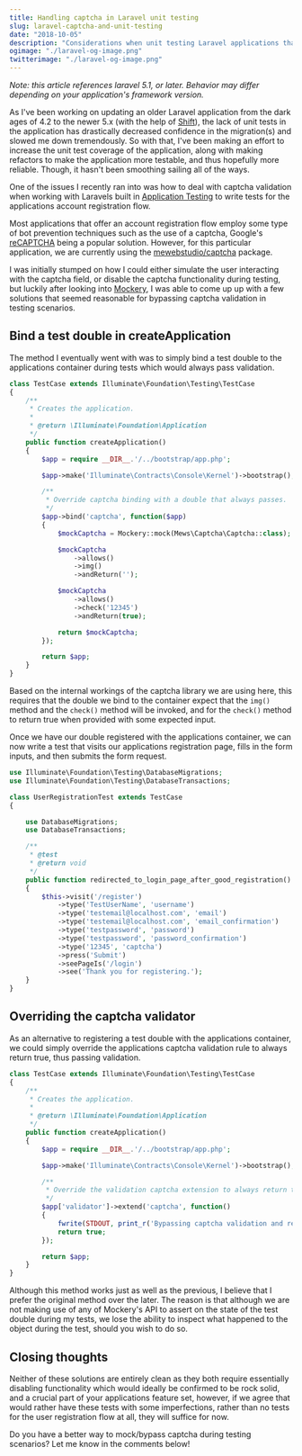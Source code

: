 ```yaml
---
title: Handling captcha in Laravel unit testing
slug: laravel-captcha-and-unit-testing
date: "2018-10-05"
description: "Considerations when unit testing Laravel applications that use Captchas on forms and HTTP POST requests."
ogimage: "./laravel-og-image.png"
twitterimage: "./laravel-og-image.png"
---
```


*Note: this article references laravel 5.1, or later. Behavior may differ depending on your application's framework version.*

As I've been working on updating an older Laravel application from the dark ages of 4.2 to the newer 5.x (with the help of [Shift](https://laravelshift.com/)), the lack of unit tests in the application has drastically decreased confidence in the migration(s) and slowed me down tremendously. So with that, I've been making an effort to increase the unit test coverage of the application, along with making refactors to make the application more testable, and thus hopefully more reliable. Though, it hasn't been smoothing sailing all of the ways.

One of the issues I recently ran into was how to deal with captcha validation when working with Laravels built in [Application Testing](https://laravel.com/docs/5.1/testing#application-testing) to write tests for the applications account registration flow.

Most applications that offer an account registration flow employ some type of bot prevention techniques such as the use of a captcha, Google's [reCAPTCHA](https://www.google.com/recaptcha/intro/v3beta.html) being a popular solution. However, for this particular application, we are currently using the [mewebstudio/captcha](https://github.com/mewebstudio/captcha) package.

I was initially stumped on how I could either simulate the user interacting with the captcha field, or disable the captcha functionality during testing, but luckily after looking into [Mockery](https://github.com/mockery/mockery), I was able to come up up with a few solutions that seemed reasonable for bypassing captcha validation in testing scenarios.

## Bind a test double in createApplication

The method I eventually went with was to simply bind a test double to the applications container during tests which would always pass validation.

```php
class TestCase extends Illuminate\Foundation\Testing\TestCase
{
    /**
     * Creates the application.
     *
     * @return \Illuminate\Foundation\Application
     */
    public function createApplication()
    {
        $app = require __DIR__.'/../bootstrap/app.php';

        $app->make('Illuminate\Contracts\Console\Kernel')->bootstrap();

        /**
         * Override captcha binding with a double that always passes.
         */
        $app->bind('captcha', function($app)
        {
            $mockCaptcha = Mockery::mock(Mews\Captcha\Captcha::class);

            $mockCaptcha
                ->allows()
                ->img()
                ->andReturn('');

            $mockCaptcha
                ->allows()
                ->check('12345')
                ->andReturn(true);

            return $mockCaptcha;
        });

        return $app;
    }
}
```

Based on the internal workings of the captcha library we are using here, this requires that the double we bind to the container expect that the `img()` method and the `check()` method will be invoked, and for the `check()` method to return true when provided with some expected input.

Once we have our double registered with the applications container, we can now write a test that visits our applications registration page, fills in the form inputs, and then submits the form request.

```php
use Illuminate\Foundation\Testing\DatabaseMigrations;
use Illuminate\Foundation\Testing\DatabaseTransactions;

class UserRegistrationTest extends TestCase
{

    use DatabaseMigrations;
    use DatabaseTransactions;

    /**
     * @test
     * @return void
     */
    public function redirected_to_login_page_after_good_registration()
    {
        $this->visit('/register')
            ->type('TestUserName', 'username')
            ->type('testemail@localhost.com', 'email')
            ->type('testemail@localhost.com', 'email_confirmation')
            ->type('testpassword', 'password')
            ->type('testpassword', 'password_confirmation')
            ->type('12345', 'captcha')
            ->press('Submit')
            ->seePageIs('/login')
            ->see('Thank you for registering.');
    }
}
```

## Overriding the captcha validator

As an alternative to registering a test double with the applications container, we could simply override the applications captcha validation rule to always return true, thus passing validation.

```php
class TestCase extends Illuminate\Foundation\Testing\TestCase
{
    /**
     * Creates the application.
     *
     * @return \Illuminate\Foundation\Application
     */
    public function createApplication()
    {
        $app = require __DIR__.'/../bootstrap/app.php';

        $app->make('Illuminate\Contracts\Console\Kernel')->bootstrap();

        /**
         * Override the validation captcha extension to always return true.
         */
        $app['validator']->extend('captcha', function()
        {
            fwrite(STDOUT, print_r('Bypassing captcha validation and returning explicit true!', TRUE));
            return true;
        });

        return $app;
    }
}
```

Although this method works just as well as the previous, I believe that I prefer the original method over the later. The reason is that although we are not making use of any of Mockery's API to assert on the state of the test double during my tests, we lose the ability to inspect what happened to the object during the test, should you wish to do so.

## Closing thoughts

Neither of these solutions are entirely clean as they both require essentially disabling functionality which would ideally be confirmed to be rock solid, and a crucial part of your applications feature set, however, if we agree that would rather have these tests with some imperfections, rather than no tests for the user registration flow at all, they will suffice for now.

Do you have a better way to mock/bypass captcha during testing scenarios? Let me know in the comments below!
